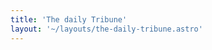 ```yaml
---
title: 'The daily Tribune'
layout: '~/layouts/the-daily-tribune.astro'
---
```




<NewsCard 
    title="Are the Oceanists in the pockets of the fishing industry?"
    image={oceanistImg.src}
    description="The Oceanists, a political party in Elvfjord known for defending the local fishing industry and opposing a proposed hydroelectric plant, face scrutiny as residents question whether their stance truly supports the community or simply protects the interests of wealthy figures in the fishing industry."
    date="May 5th 2023"
    link="are-the-oceanists-in-the-pockets-of-the-fishing-industry"
/>


<NewsCard 
    title="Who really is the leader of the Naturalists?"
    image={naturalistImg.src}
    description="In Elvfjord’s election season, Lina Berge, a young and passionate leader of the Naturists party, has sparked attention with her strong stance on environmental preservation, opposing a proposed hydroelectric plant."
    date="August 2nd 2024"
    link="who-really-is-the-leader-of-the-Naturalists"
/>